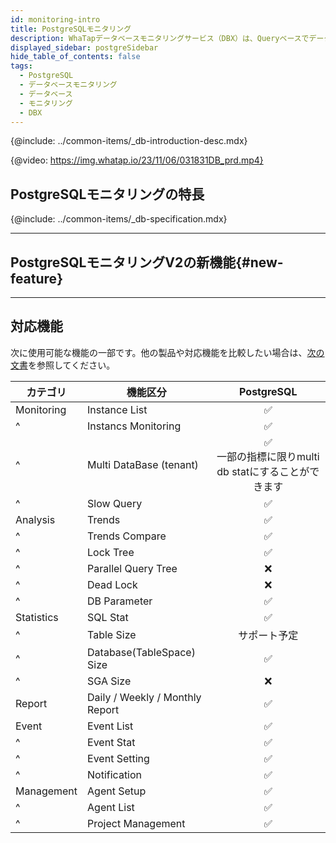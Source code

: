 ```yaml
---
id: monitoring-intro
title: PostgreSQLモニタリング
description: WhaTapデータベースモニタリングサービス（DBX）は、Queryベースでデータを収集し、性能モニタリングサービスを提供します。
displayed_sidebar: postgreSidebar
hide_table_of_contents: false
tags:
  - PostgreSQL
  - データベースモニタリング
  - データベース
  - モニタリング
  - DBX
---
```



<Note product='PostgreSQL' link='../postgresql-v1/monitoring-intro' />

{@include: ../common-items/_db-introduction-desc.mdx} 

{@video: https://img.whatap.io/23/11/06/031831DB_prd.mp4}

## PostgreSQLモニタリングの特長

<CommonCont />

{@include: ../common-items/_db-specification.mdx}

* * *

## PostgreSQLモニタリングV2の新機能{#new-feature}

<NewFeature product='PostgreSQL' ver='1.6.7' />

* * *

## 対応機能

次に使用可能な機能の一部です。他の製品や対応機能を比較したい場合は、[次の文書](../support-env#compare-db)を参照してください。

| カテゴリ       | 機能区分                            |                              PostgreSQL                             |
| ---------- | ------------------------------- | :-----------------------------------------------------------------: |
| Monitoring | Instance List                   |                   <span class='emoji-ok'>✅</span>                   |
| ^          | Instancs Monitoring             |                   <span class='emoji-ok'>✅</span>                   |
| ^          | Multi DataBase (tenant)         | <span class='emoji-ok'>✅</span><br/>一部の指標に限りmulti db statにすることができます |
| ^          | Slow Query                      |                   <span class='emoji-ok'>✅</span>                   |
| Analysis   | Trends                          |                   <span class='emoji-ok'>✅</span>                   |
| ^          | Trends Compare                  |                   <span class='emoji-ok'>✅</span>                   |
| ^          | Lock Tree                       |                   <span class='emoji-ok'>✅</span>                   |
| ^          | Parallel Query Tree             |                   <span class='emoji-no'>❌</span>                   |
| ^          | Dead Lock                       |                   <span class='emoji-no'>❌</span>                   |
| ^          | DB Parameter                    |                   <span class='emoji-ok'>✅</span>                   |
| Statistics | SQL Stat                        |                   <span class='emoji-ok'>✅</span>                   |
| ^          | Table Size                      |                                サポート予定                               |
| ^          | Database(TableSpace) Size       |                   <span class='emoji-ok'>✅</span>                   |
| ^          | SGA Size                        |                   <span class='emoji-no'>❌</span>                   |
| Report     | Daily / Weekly / Monthly Report |                   <span class='emoji-ok'>✅</span>                   |
| Event      | Event List                      |                   <span class='emoji-ok'>✅</span>                   |
| ^          | Event Stat                      |                   <span class='emoji-ok'>✅</span>                   |
| ^          | Event Setting                   |                   <span class='emoji-ok'>✅</span>                   |
| ^          | Notification                    |                   <span class='emoji-ok'>✅</span>                   |
| Management | Agent Setup                     |                   <span class='emoji-ok'>✅</span>                   |
| ^          | Agent List                      |                   <span class='emoji-ok'>✅</span>                   |
| ^          | Project Management              |                   <span class='emoji-ok'>✅</span>                   |
